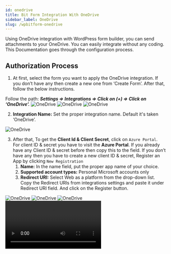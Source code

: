```yaml
---
id: onedrive
title: Bit Form Integration With OneDrive
sidebar_label: OneDrive
slug: /wpbitform-onedrive
---
```


Using OneDrive integration with WordPress form builder, you can send attachments to your OneDrive. You can easily integrate without any coding. This Documentation goes through the configuration process.

## Authorization Process

1. At first, select the form you want to apply the OneDrive integration. If you don’t have any then create a new one from ‘Create Form’. After that, follow the below instructions.

 Follow the path:
 ***Settings => Integrations => Click on (+) => Click on ‘OneDrive’.***
 <Image src="onedrive/create-form" alt="OneDrive" w="1020" h="350" />
 <Image src="onedrive/create-integration" alt="OneDrive" w="1020" h="350" />
 <Image src="onedrive/select-one-drive" alt="OneDrive" w="1020" h="350" />



2.	**Integration Name:** Set the proper integration name. Default it's taken ‘OneDrive’.
 <Image src="onedrive/integration-name" alt="OneDrive" w="1020" h="350" />

3. After that, To get the **Client Id & Client Secret**, click on `Azure Portal`. <br/> For client ID & secret you have to visit the **Azure Portal**. If you already have any Client ID & secret before then copy this to the field. If you don’t have any then you have to create a new client ID & secret, Register an App by clicking `New Registration`
    1. **Name:** In the name field, put the proper app name of your choice.
    2. **Supported account types:** Personal Microsoft accounts only
    3. **Redirect URI:** Select Web as a platform from the drop-down list. Copy the Redirect URIs from integrations settings and paste it under Redirect URI field. And click on the Register button. 
 <Image src="onedrive/azure-portal" alt="OneDrive" w="1020" h="350" />
 <Image src="onedrive/new-registration-button" alt="OneDrive" w="1020" h="350" />
 <Image src="onedrive/register-an-app" alt="OneDrive" w="1020" h="350" />
 <Video src="one-drive-app-create" alt="OneDrive" w="1020" h="350" />


4. Now an app will create with a Client ID. Navigate to `Certificates & secrets` and create a client secret to get the client secret. Then copy the `Client ID` and `Client Secret (Value)` and paste them to the Bit Integrations integration page. Then click on the `Authorize` button (wait for a few seconds). After the successful authorization, click on the `Next` button
 <Image src="onedrive/client-id" alt="OneDrive" w="1020" h="350" />
 <Image src="onedrive/client-secret" alt="OneDrive" w="1020" h="350" />
 <Image src="onedrive/authorize" alt="OneDrive" w="1020" h="350" />

5.	After completing the authorization process, select the specific folder from the dropdown menu, which you have created before on OneDrive.
 <Image src="onedrive/select-folder" alt="OneDrive" w="1020" h="350" />

## Actions
1.	**Upload Files:** Upload Files is a mandatory action. To send an attachment to the OneDrive, you must select the required file upload field from actions.
 <Image src="onedrive/upload-file-action" alt="OneDrive" w="1020" h="350" />


2.	**Delete File From WordPress:**  By enabling this option,  the file is automatically deleted from WordPress after uploading to OneDrive.

 <Image src="onedrive/delete-file-action" alt="OneDrive" w="1020" h="350" />


3.	After clicking **Finish & Save** you can see the integration you have created now.
 <Image src="onedrive/finish-and-save" alt="OneDrive" w="1020" h="350" />
 <Image src="onedrive/created-integration" alt="OneDrive" w="1020" h="350" />

4. After completing the settings, you have to set the conditions when this integration works. Don’t forget to specify the integration name; otherwise, the integration will not work correctly. Here we have set the condition that – every time when records will be created/ edited, on form submission the integration will be triggered.
 <Image src="onedrive/conditional-logic" alt="OneDrive" w="1020" h="350" />

5. Now, whenever a user submits the form with the file upload field, it will be added to the file/files of One Drive. Also can view from form responses of Bit Form.

 <Image src="onedrive/form-responsec" alt="OneDrive" w="1020" h="350" />
 <Image src="onedrive/ondrive-responses" alt="OneDrive" w="1020" h="350" />

<Feedback/>